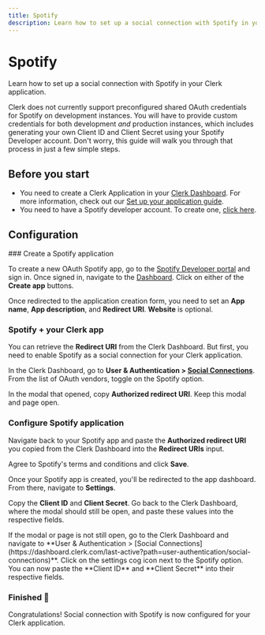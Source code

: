 ```yaml
---
title: Spotify
description: Learn how to set up a social connection with Spotify in your Clerk application.
---
```


# Spotify

Learn how to set up a social connection with Spotify in your Clerk application.

Clerk does not currently support preconfigured shared OAuth credentials for Spotify on development instances. You will have to provide custom credentials for both development _and_ production instances, which includes generating your own Client ID and Client Secret using your Spotify Developer account. Don't worry, this guide will walk you through that process in just a few simple steps.

## Before you start

- You need to create a Clerk Application in your [Clerk Dashboard](https://dashboard.clerk.com/). For more information, check out our [Set up your application guide](/docs/quickstarts/setup-clerk).
- You need to have a Spotify developer account. To create one, [click here](https://developer.spotify.com/).

## Configuration

<Steps>
  ### Create a Spotify application

  To create a new OAuth Spotify app, go to the [Spotify Developer portal](https://developer.spotify.com/) and sign in. Once signed in, navigate to the [Dashboard](https://developer.spotify.com/dashboard/). Click on either of the **Create app** buttons.

  <Images
    width={3024}
    height={1654}
    src="/docs/images/authentication-providers/spotify/create-application.webp"
    alt="The Spotify Developer Dashboard. A red arrow points to both 'Create app' buttons."
  />

  Once redirected to the application creation form, you need to set an **App name**, **App description**, and **Redirect URI**. **Website** is optional.

  <Images
    width={2490}
    height={1294}
    src="/docs/images/authentication-providers/spotify/new-app-form.webp"
    alt="The 'Create app' form in the Spotify Developer Dashboard."
  />

  ### Spotify + your Clerk app

  You can retrieve the **Redirect URI** from the Clerk Dashboard. But first, you need to enable Spotify as a social connection for your Clerk application.

  In the Clerk Dashboard, go to **User & Authentication > [Social Connections](https://dashboard.clerk.com/last-active?path=user-authentication/social-connections)**. From the list of OAuth vendors, toggle on the Spotify option.

  <Images
    width={3024}
    height={1650}
    src="/docs/images/authentication-providers/spotify/enable-spotify.webp"
    alt="The 'Social connections' page in the Clerk Dashboard. A red arrow is pointing to the Spotify toggle."
  />

  In the modal that opened, copy **Authorized redirect URI**. Keep this modal and page open.

  <Images
    width={2490}
    height={1394}
    src="/docs/images/authentication-providers/spotify/redirect-uri.webp"
    alt="The Spotify settings modal in the Clerk Dashboard. A red arrow is pointing to the 'Redirect URI' copy button."
  />

  ### Configure Spotify application

  Navigate back to your Spotify app and paste the **Authorized redirect URI** you copied from the Clerk Dashboard into the **Redirect URIs** input.

  Agree to Spotify's terms and conditions and click **Save**.

  Once your Spotify app is created, you'll be redirected to the app dashboard. From there, navigate to **Settings**.

  <Images
    width={3024}
    height={1650}
    src="/docs/images/authentication-providers/spotify/settings.webp"
    alt="The Spotify Developer Dashboard for a specific application. A red arrow points to the 'Settings' button."
  />

  Copy the **Client ID** and **Client Secret**. Go back to the Clerk Dashboard, where the modal should still be open, and paste these values into the respective fields.

  <Callout type="info">
    If the modal or page is not still open, go to the Clerk Dashboard and navigate to **User & Authentication > [Social Connections](https://dashboard.clerk.com/last-active?path=user-authentication/social-connections)**. Click on the settings cog icon next to the Spotify option. You can now paste the **Client ID** and **Client Secret** into their respective fields.
  </Callout>

  <Images
    width={3024}
    height={1650}
    src="/docs/images/authentication-providers/spotify/copying-values-from-spotify.webp"
    alt="The 'Basic information' tab of the Spotify application's settings. A red arrow points to the 'Client ID' and 'Client Secret'."
  />

  ### Finished 🎉

  Congratulations! Social connection with Spotify is now configured for your Clerk application.
</Steps>
